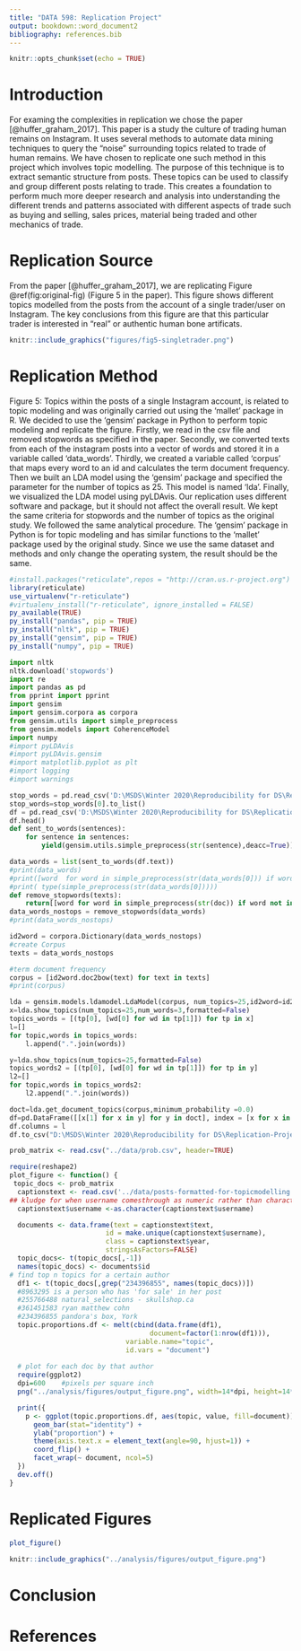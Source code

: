 ```yaml
---
title: "DATA 598: Replication Project"
output: bookdown::word_document2
bibliography: references.bib
---
```


```r
knitr::opts_chunk$set(echo = TRUE)
```

# Introduction
For examing the complexities in replication we chose the paper [@huffer_graham_2017]. This paper is a study the culture of trading human remains on Instagram. It uses several methods to automate data mining techniques to query the "noise" surrounding topics related to trade of human remains. We have chosen to replicate one such method in this project which involves topic modelling. The purpose of this technique is to extract semantic structure from posts. These topics can be used to classify and group different posts relating to trade. This creates a foundation to perform much more deeper research and analysis into understanding the different trends and patterns associated with different aspects of trade such as buying and selling, sales prices, material being traded and other mechanics of trade.   

# Replication Source

From the paper [@huffer_graham_2017], we are replicating Figure \@ref(fig:original-fig) (Figure 5 in the paper). This figure shows different topics modelled from the posts from the account of a single trader/user on Instagram. The key conclusions from this figure are that this particular trader is interested in "real" or authentic human bone artificats.

```r
knitr::include_graphics("figures/fig5-singletrader.png")
```


# Replication Method
Figure 5: Topics within the posts of a single Instagram account, is related to topic modeling and was originally carried out using the ‘mallet’ package in R. We decided to use the ‘gensim’ package in Python to perform topic modeling and replicate the figure. 
Firstly, we read in the csv file and removed stopwords as specified in the paper. Secondly, we converted texts from each of the instagram posts into a vector of words and stored it in a variable called ‘data_words’. Thirdly, we created a variable called ‘corpus’ that maps every word to an id and calculates the term document frequency. Then we built an LDA model using the ‘gensim’ package and specified the parameter for the number of topics as 25. This model is named ‘lda’. Finally, we visualized the LDA model using pyLDAvis. 
Our replication uses different software and package, but it should not affect the overall result. We kept the same criteria for stopwords and the number of topics as the original study. We followed the same analytical procedure. The ‘gensim’ package in Python is for topic modeling and has similar functions to the ‘mallet’ package used by the original study. Since we use the same dataset and methods and only change the operating system, the result should be the same. 


```r
#install.packages("reticulate",repos = "http://cran.us.r-project.org")
library(reticulate)
use_virtualenv("r-reticulate")
#virtualenv_install("r-reticulate", ignore_installed = FALSE)
py_available(TRUE)
py_install("pandas", pip = TRUE)
py_install("nltk", pip = TRUE)
py_install("gensim", pip = TRUE)
py_install("numpy", pip = TRUE)
```

```python
import nltk
nltk.download('stopwords')
import re
import pandas as pd
from pprint import pprint
import gensim
import gensim.corpora as corpora
from gensim.utils import simple_preprocess
from gensim.models import CoherenceModel
import numpy 
#import pyLDAvis
#import pyLDAvis.gensim
#import matplotlib.pyplot as plt
#import logging
#import warnings

```

```python
stop_words = pd.read_csv('D:\MSDS\Winter 2020\Reproducibility for DS\Replication-Project-DATA598\data\en.txt',header=None)
stop_words=stop_words[0].to_list()
df = pd.read_csv('D:\MSDS\Winter 2020\Reproducibility for DS\Replication-Project-DATA598\data\posts-formatted-for-topicmodelling.csv', encoding='latin-1')
df.head()
def sent_to_words(sentences):
    for sentence in sentences:
        yield(gensim.utils.simple_preprocess(str(sentence),deacc=True)) #deacc = True removes punctuation

data_words = list(sent_to_words(df.text))
#print(data_words)
#print([word  for word in simple_preprocess(str(data_words[0])) if word not in stop_words])
#print( type(simple_preprocess(str(data_words[0]))))
def remove_stopwords(texts):
    return[[word for word in simple_preprocess(str(doc)) if word not in stop_words] for doc in texts]
data_words_nostops = remove_stopwords(data_words)
#print(data_words_nostops)

```

```python
id2word = corpora.Dictionary(data_words_nostops)
#create Corpus
texts = data_words_nostops
```


```python
#term document frequency
corpus = [id2word.doc2bow(text) for text in texts]
#print(corpus)

lda = gensim.models.ldamodel.LdaModel(corpus, num_topics=25,id2word=id2word,minimum_probability =0)
x=lda.show_topics(num_topics=25,num_words=3,formatted=False)
topics_words = [(tp[0], [wd[0] for wd in tp[1]]) for tp in x]
l=[]
for topic,words in topics_words:
    l.append(".".join(words))

```

```python
y=lda.show_topics(num_topics=25,formatted=False)
topics_words2 = [(tp[0], [wd[0] for wd in tp[1]]) for tp in y]
l2=[]
for topic,words in topics_words2:
    l2.append(".".join(words))
```


```python
doct=lda.get_document_topics(corpus,minimum_probability =0.0)
df=pd.DataFrame([[x[1] for x in y] for y in doct], index = [x for x in range(len(doct))])
df.columns = l
df.to_csv("D:\MSDS\Winter 2020\Reproducibility for DS\Replication-Project-DATA598\data\prob.csv")
```


```r
prob_matrix <- read.csv("../data/prob.csv", header=TRUE)
```

```r
require(reshape2)
plot_figure <- function() {
 topic_docs <- prob_matrix
  captionstext <- read.csv('../data/posts-formatted-for-topicmodelling.csv', stringsAsFactors = FALSE)
## kludge for when username comesthrough as numeric rather than character
  captionstext$username <-as.character(captionstext$username)

  documents <- data.frame(text = captionstext$text,
                        id = make.unique(captionstext$username),
                        class = captionstext$year, 
                        stringsAsFactors=FALSE)
  topic_docs<- t(topic_docs[,-1])
  names(topic_docs) <- documents$id
# find top n topics for a certain author
  df1 <- t(topic_docs[,grep("234396855", names(topic_docs))])
  #8963295 is a person who has 'for sale' in her post
  #255766488 natural_selections - skullshop.ca
  #361451583 ryan matthew cohn
  #234396855 pandora's box, York
  topic.proportions.df <- melt(cbind(data.frame(df1),
                                   document=factor(1:nrow(df1))),
                             variable.name="topic",
                             id.vars = "document") 
  
  # plot for each doc by that author
  require(ggplot2)
  dpi=600    #pixels per square inch
  png("../analysis/figures/output_figure.png", width=14*dpi, height=14*dpi, res=dpi)

  print({
    p <- ggplot(topic.proportions.df, aes(topic, value, fill=document)) +
      geom_bar(stat="identity") +
      ylab("proportion") +
      theme(axis.text.x = element_text(angle=90, hjust=1)) +  
      coord_flip() +
      facet_wrap(~ document, ncol=5)
  })
  dev.off()
}
```

# Replicated Figures

```r
plot_figure()
```

```r
knitr::include_graphics("../analysis/figures/output_figure.png")
```

# Conclusion

# References
